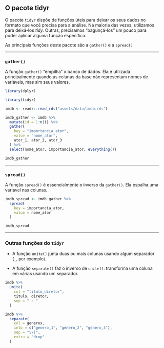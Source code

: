## O pacote tidyr

O pacote `tidyr` dispõe de funções úteis para deixar os seus dados no formato que você precisa para a análise. Na maioria das vezes, utilizamos para deixá-los _tidy_. Outras, precisamos "bagunçá-los" um pouco para poder aplicar alguma função específica.

As principais funções deste pacote são a `gather()` e a `spread()`

-----------------------------------------------------

### `gather()`

A função `gather()` "empilha" o banco de dados. Ela é utilizada principalmente quando as colunas da base não representam nomes de variáveis, mas sim seus valores.

```r
library(dplyr)
```

```r
library(tidyr)

imdb <- readr::read_rds("assets/data/imdb.rds")

imdb_gather <- imdb %>%
  mutate(id = 1:n()) %>%
  gather(
    key = "importancia_ator",
    value = "nome_ator",
    ator_1, ator_2, ator_3
  ) %>%
  select(nome_ator, importancia_ator, everything())

imdb_gather
```

-----------------------------------------------------

### `spread()`

A função `spread()` é essencialmente o inverso da `gather()`. Ela espalha uma variável nas colunas.

```r
imdb_spread <- imdb_gather %>%
  spread(
    key = importancia_ator,
    value = nome_ator
  )

imdb_spread
```

-----------------------------------------------------

### Outras funções do `tidyr`

- A função `unite()` junta duas ou mais colunas usando algum separador (`_`, por exemplo).

- A função `separate()` faz o inverso de `unite()`: transforma uma coluna em várias usando um separador.

```r
imdb %>%
  unite(
    col = "titulo_diretor",
    titulo, diretor,
    sep = " - "
  )
```

```r
imdb %>%
  separate(
    col = generos,
    into = c("genero_1", "genero_2", "genero_3"),
    sep = "\\|",
    extra = "drop"
  )
```

